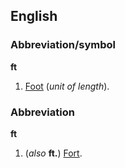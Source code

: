 ==English==
===Abbreviation/symbol===
'''ft'''

#[[Foot]] (''unit of length'').

===Abbreviation===
'''ft'''

#(''also'' '''ft.''') [[Fort]].